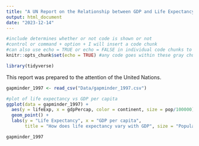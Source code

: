 ```yaml
---
title: "A UN Report on the Relationship between GDP and Life Expectancy"
output: html_document
date: "2023-12-14"
---
```


```r
#include determines whether or not code is shown or not
#control or command + option + I will insert a code chunk 
#can also use echo = TRUE or echo = FALSE in individual code chunks to say whether or not it should be included 
knitr::opts_chunk$set(echo = TRUE) #any code goes within these gray chunks; any narrative is outside of the code chunk
```

```r
library(tidyverse)

```
This report was prepared to the attention of the United Nations. 

```r
gapminder_1997 <- read_csv("Data/gapminder_1997.csv")
```
```r
#plot of life expectancy vs GDP per capita
ggplot(data = gapminder_1997) +
  aes(y = lifeExp, x = gdpPercap, color = continent, size = pop/100000) +
  geom_point() +
  labs(y = "Life Expectancy", x = "GDP per capita", 
       title = "How does life expectancy vary with GDP", size = "Population (in millions)")

gapminder_1997

```


